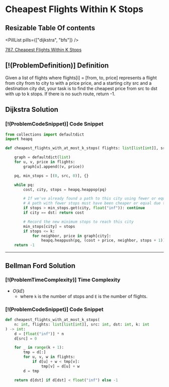 # Cheapest Flights Within K Stops

## Resizable Table Of contents

<DifficultyBadge difficulty="medium" />

<PillList pills={["dijkstra", "bfs"]} />

[787. Cheapest Flights Within K Stops](https://leetcode.com/problems/cheapest-flights-within-k-stops)

## [!(ProblemDefinition)] Definition

Given a list of flights where flights[i] = [from, to, price] represents a flight from city from to city to with a price price, and a starting city src and a destination city dst, your task is to find the cheapest price from src to dst with up to k stops. If there is no such route, return -1.

## Dijkstra Solution

### [!(ProblemCodeSnippet)] Code Snippet

```python meta="source=problems/787-cheapest-flights-within-k-stops/dijkstra.py"
from collections import defaultdict
import heapq

def cheapest_flights_with_at_most_k_stops( flights: list[list[int]], src: int, dst: int, k: int) -> int:

    graph = defaultdict(list)
    for u, v, price in flights:
        graph[u].append((v, price))

    pq, min_stops = [(0, src, 0)], {}

    while pq:
        cost, city, stops = heapq.heappop(pq)

        # If we've already found a path to this city using fewer or equal stops, skip.
        # A path with fewer stops must have been cheaper or equal due to PQ ordering.
        if stops > min_stops.get(city, float("inf")): continue
        if city == dst: return cost

        # Record the new minimum stops to reach this city
        min_stops[city] = stops
        if stops <= k:
            for neighbor, price in graph[city]:
                heapq.heappush(pq, (cost + price, neighbor, stops + 1))
    return -1
```


---

## Bellman Ford Solution

### [!(ProblemTimeComplexity)] Time Complexity

- $O(kE)$
    - where `k` is the number of stops and `E` is the number of flights.

### [!(ProblemCodeSnippet)] Code Snippet

```python meta="source=problems/787-cheapest-flights-within-k-stops/bellman_ford.py"
def cheapest_flights_with_at_most_k_stops(
    n: int, flights: list[list[int]], src: int, dst: int, k: int
) -> int:
    d = [float("inf")] * n
    d[src] = 0

    for _ in range(k + 1):
        tmp = d[:]
        for u, v, w in flights:
            if d[u] + w < tmp[v]:
                tmp[v] = d[u] + w
        d = tmp

    return d[dst] if d[dst] < float("inf") else -1
```

